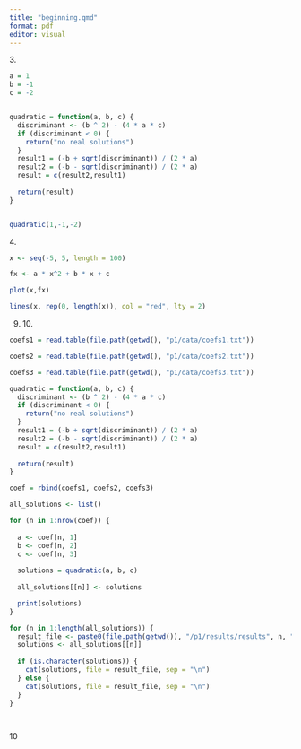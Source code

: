 ```yaml
---
title: "beginning.qmd"
format: pdf
editor: visual
---
```


3\.

```r
a = 1
b = -1
c = -2


quadratic = function(a, b, c) {
  discriminant <- (b ^ 2) - (4 * a * c)
  if (discriminant < 0) {
    return("no real solutions")
  }
  result1 = (-b + sqrt(discriminant)) / (2 * a)
  result2 = (-b - sqrt(discriminant)) / (2 * a)
  result = c(result2,result1)
 
  return(result)
}


quadratic(1,-1,-2)
```

4\.

```r
x <- seq(-5, 5, length = 100)

fx <- a * x^2 + b * x + c

plot(x,fx)

lines(x, rep(0, length(x)), col = "red", lty = 2)
```

9.  10\.

```r
coefs1 = read.table(file.path(getwd(), "p1/data/coefs1.txt"))

coefs2 = read.table(file.path(getwd(), "p1/data/coefs2.txt"))

coefs3 = read.table(file.path(getwd(), "p1/data/coefs3.txt"))

quadratic = function(a, b, c) {
  discriminant <- (b ^ 2) - (4 * a * c)
  if (discriminant < 0) {
    return("no real solutions")
  }
  result1 = (-b + sqrt(discriminant)) / (2 * a)
  result2 = (-b - sqrt(discriminant)) / (2 * a)
  result = c(result2,result1)
 
  return(result)
}

coef = rbind(coefs1, coefs2, coefs3) 

all_solutions <- list()

for (n in 1:nrow(coef)) {
  
  a <- coef[n, 1]
  b <- coef[n, 2]
  c <- coef[n, 3]
  
  solutions = quadratic(a, b, c)
  
  all_solutions[[n]] <- solutions

  print(solutions)
}

for (n in 1:length(all_solutions)) {
  result_file <- paste0(file.path(getwd()), "/p1/results/results", n, ".txt")
  solutions <- all_solutions[[n]]
  
  if (is.character(solutions)) {
    cat(solutions, file = result_file, sep = "\n")
  } else {
    cat(solutions, file = result_file, sep = "\n")
  }
}

  
```

10

